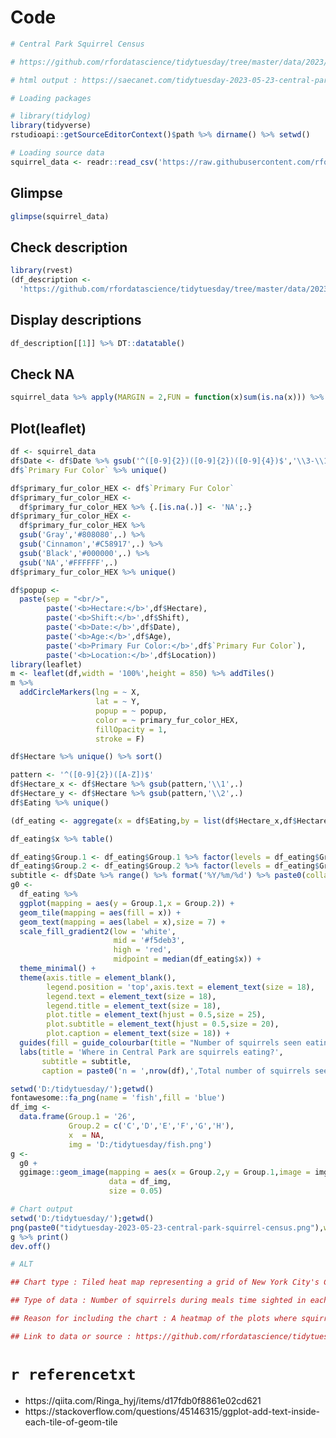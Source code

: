 # Code

```{r eval=TRUE,echo=TRUE,results='hold'}
# Central Park Squirrel Census

# https://github.com/rfordatascience/tidytuesday/tree/master/data/2023/2023-05-23

# html output : https://saecanet.com/tidytuesday-2023-05-23-central-park-squirrel-census.html

# Loading packages

# library(tidylog)
library(tidyverse)
rstudioapi::getSourceEditorContext()$path %>% dirname() %>% setwd()

# Loading source data
squirrel_data <- readr::read_csv('https://raw.githubusercontent.com/rfordatascience/tidytuesday/master/data/2023/2023-05-23/squirrel_data.csv')
```

## Glimpse

```{r eval=TRUE,echo=TRUE,results='hold'}
glimpse(squirrel_data)
```

## Check description

```{r eval=TRUE,echo=TRUE,results='hold'}
library(rvest)
(df_description <- 
  'https://github.com/rfordatascience/tidytuesday/tree/master/data/2023/2023-05-23' %>% read_html()  %>% html_table())
```

## Display descriptions

```{r eval=TRUE,echo=TRUE,results='asis'}
df_description[[1]] %>% DT::datatable()
```

## Check NA

```{r eval=TRUE,echo=TRUE,results='hold'}
squirrel_data %>% apply(MARGIN = 2,FUN = function(x)sum(is.na(x))) %>% data.frame()
```

## Plot(leaflet)

```{r eval=TRUE,echo=TRUE,results='hold'}
df <- squirrel_data
df$Date <- df$Date %>% gsub('^([0-9]{2})([0-9]{2})([0-9]{4})$','\\3-\\1-\\2',.) %>% as.Date()
df$`Primary Fur Color` %>% unique()
```

```{r eval=TRUE,echo=TRUE,results='hold'}
df$primary_fur_color_HEX <- df$`Primary Fur Color`
df$primary_fur_color_HEX <-
  df$primary_fur_color_HEX %>% {.[is.na(.)] <- 'NA';.}
df$primary_fur_color_HEX <- 
  df$primary_fur_color_HEX %>% 
  gsub('Gray','#808080',.) %>% 
  gsub('Cinnamon','#C58917',.) %>% 
  gsub('Black','#000000',.) %>% 
  gsub('NA','#FFFFFF',.)
df$primary_fur_color_HEX %>% unique()
```

```{r eval=TRUE,echo=TRUE,results='hold'}
df$popup <- 
  paste(sep = "<br/>",
        paste('<b>Hectare:</b>',df$Hectare),
        paste('<b>Shift:</b>',df$Shift),
        paste('<b>Date:</b>',df$Date),
        paste('<b>Age:</b>',df$Age),
        paste('<b>Primary Fur Color:</b>',df$`Primary Fur Color`),
        paste('<b>Location:</b>',df$Location))
library(leaflet)
m <- leaflet(df,width = '100%',height = 850) %>% addTiles() 
m %>%
  addCircleMarkers(lng = ~ X,
                   lat = ~ Y,
                   popup = ~ popup, 
                   color = ~ primary_fur_color_HEX,
                   fillOpacity = 1,
                   stroke = F)
```

```{r eval=TRUE,echo=TRUE,results='hold'}
df$Hectare %>% unique() %>% sort()
```

```{r eval=TRUE,echo=TRUE,results='hold'}
pattern <- '^([0-9]{2})([A-Z])$'
df$Hectare_x <- df$Hectare %>% gsub(pattern,'\\1',.)
df$Hectare_y <- df$Hectare %>% gsub(pattern,'\\2',.)
df$Eating %>% unique()
```

```{r eval=TRUE,echo=TRUE,results='hold'}
(df_eating <- aggregate(x = df$Eating,by = list(df$Hectare_x,df$Hectare_y),FUN = sum))
```

```{r eval=TRUE,echo=TRUE,results='hold'}
df_eating$x %>% table()
```

```{r eval=TRUE,echo=TRUE,results='hold'}
df_eating$Group.1 <- df_eating$Group.1 %>% factor(levels = df_eating$Group.1 %>% unique() %>% sort())
df_eating$Group.2 <- df_eating$Group.2 %>% factor(levels = df_eating$Group.2 %>% unique() %>% sort())
subtitle <- df$Date %>% range() %>% format('%Y/%m/%d') %>% paste0(collapse = ' - ')
g0 <- 
  df_eating %>% 
  ggplot(mapping = aes(y = Group.1,x = Group.2)) + 
  geom_tile(mapping = aes(fill = x)) + 
  geom_text(mapping = aes(label = x),size = 7) +
  scale_fill_gradient2(low = 'white',
                       mid = '#f5deb3',
                       high = 'red',
                       midpoint = median(df_eating$x)) +
  theme_minimal() + 
  theme(axis.title = element_blank(),
        legend.position = 'top',axis.text = element_text(size = 18),
        legend.text = element_text(size = 18),
        legend.title = element_text(size = 18),
        plot.title = element_text(hjust = 0.5,size = 25),
        plot.subtitle = element_text(hjust = 0.5,size = 20),
        plot.caption = element_text(size = 18)) +
  guides(fill = guide_colourbar(title = "Number of squirrels seen eating")) + 
  labs(title = 'Where in Central Park are squirrels eating?',
       subtitle = subtitle,
       caption = paste0('n = ',nrow(df),',Total number of squirrels seen eating = ',sum(df$Eating==F)))
```

```{r eval=TRUE,echo=TRUE,results='hold'}
setwd('D:/tidytuesday/');getwd()
fontawesome::fa_png(name = 'fish',fill = 'blue')
df_img <- 
  data.frame(Group.1 = '26',
             Group.2 = c('C','D','E','F','G','H'),
             x  = NA,
             img = 'D:/tidytuesday/fish.png')
g <- 
  g0 + 
  ggimage::geom_image(mapping = aes(x = Group.2,y = Group.1,image = img),
                      data = df_img,
                      size = 0.05)
```

```{r eval=TRUE,echo=TRUE,results='hide'}
# Chart output
setwd('D:/tidytuesday/');getwd()
png(paste0("tidytuesday-2023-05-23-central-park-squirrel-census.png"),width = 1000,height = 1000)
g %>% print()
dev.off()

# ALT

## Chart type : Tiled heat map representing a grid of New York City's Central Park divided into nine sections from A to I in the west to east direction and from 1 to 42 in the south to north direction.

## Type of data : Number of squirrels during meals time sighted in each of the 378 grids from 6 to 20 October 2018.

## Reason for including the chart : A heatmap of the plots where squirrels are seen during mealtimes and those where they are not provides the basis for estimating the characteristics of each plot in Central Park.

## Link to data or source : https://github.com/rfordatascience/tidytuesday/tree/master/data/2023/2023-05-23
```

# `r referencetxt`

- https://qiita.com/Ringa_hyj/items/d17fdb0f8861e02cd621
- https://stackoverflow.com/questions/45146315/ggplot-add-text-inside-each-tile-of-geom-tile
